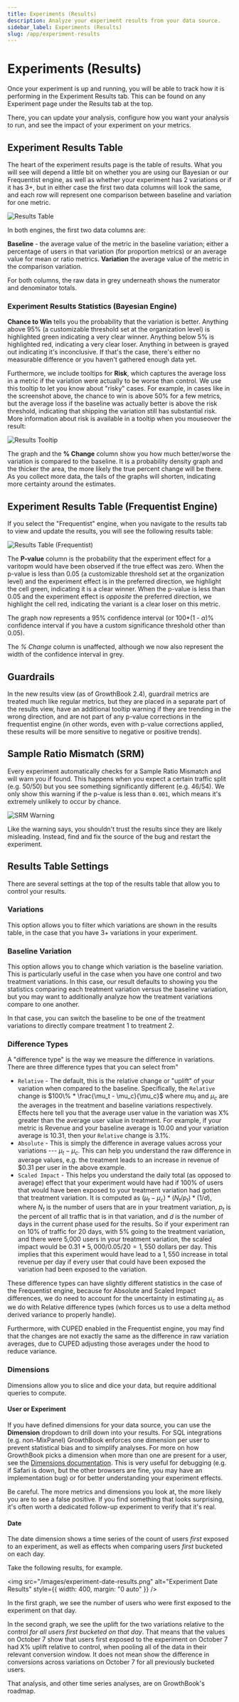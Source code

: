 ```yaml
---
title: Experiments (Results)
description: Analyze your experiment results from your data source.
sidebar_label: Experiments (Results)
slug: /app/experiment-results
---
```


# Experiments (Results)

Once your experiment is up and running, you will be able to track how it is performing in the Experiment Results tab. This can be found on any Experiment page under the Results tab at the top.

There, you can update your analysis, configure how you want your analysis to run, and see the impact of your experiment on your metrics.

## Experiment Results Table

The heart of the experiment results page is the table of results. What you will see will depend a little bit on whether you are using our Bayesian or our Frequentist engine, as well as whether your experiment has 2 variations or if it has 3+, but in either case the first two data columns will look the same, and each row will represent one comparison between baseline and variation for one metric.

![Results Table](/images/results-table.png)

In both engines, the first two data columns are:

**Baseline** - the average value of the metric in the baseline variation; either a percentage of users in that variation (for proportion metrics) or an average value for mean or ratio metrics.
**Variation** the average value of the metric in the comparison variation.

For both columns, the raw data in grey underneath shows the numerator and denominator totals.

### Experiment Results Statistics (Bayesian Engine)

**Chance to Win** tells you the probability that the variation is better. Anything above 95% (a customizable threshold set at the organization level) is highlighted green indicating a very clear winner. Anything below 5% is highlighted red, indicating a very clear loser. Anything in between is grayed out indicating it's inconclusive. If that's the case, there's either no measurable difference or you haven't gathered enough data yet.

Furthermore, we include tooltips for **Risk**, which captures the average loss in a metric if the variation were actually to be worse than control. We use this tooltip to let you know about "risky" cases. For example, in cases like in the screenshot above, the chance to win is above 50% for a few metrics, but the average loss if the baseline was actually better is above the risk threshold, indicating that shipping the variation still has substantial risk. More information about risk is available in a tooltip when you mouseover the result:

![Results Tooltip](/images/results-tooltip.png)

The graph and the **% Change** column show you how much better/worse the variation is compared to the baseline. It is a probability density graph and the thicker the area, the more likely the true percent change will be there.
As you collect more data, the tails of the graphs will shorten, indicating more certainty around the estimates.

## Experiment Results Table (Frequentist Engine)

If you select the "Frequentist" engine, when you navigate to the results tab to view and update the results, you will see the following results table:

![Results Table (Frequentist)](/images/results-table-frequentist.png)

The **P-value** column is the probability that the experiment effect for a varitopm would have been observed if the true effect was zero. When the p-value is less than 0.05 (a customizable threshold set at the organization level) and the experiment effect is in the preferred direction, we highlight the cell green, indicating it is a clear winner. When the p-value is less than 0.05 and the experiment effect is _opposite_ the preferred direction, we highlight the cell red, indicating the variant is a clear loser on this metric.

The graph now represents a 95% confidence interval (or 100\*(1 - $\alpha$)% confidence interval if you have a custom significance threshold other than 0.05).

The _% Change_ column is unaffected, although we now also represent the width of the confidence interval in grey.

## Guardrails

In the new results view (as of GrowthBook 2.4), guardrail metrics are treated much like regular metrics, but they are placed in a separate part of the results view, have an additional tooltip warning if they are trending in the wrong direction, and are not part of any p-value corrections in the frequentist engine (in other words, even with p-value corrections applied, these results will be more sensitive to negative or positive trends).

## Sample Ratio Mismatch (SRM)

Every experiment automatically checks for a Sample Ratio Mismatch and will warn you if found. This happens when you expect a certain traffic split (e.g. 50/50) but you see something significantly different (e.g. 46/54). We only show this warning if the p-value is less than `0.001`, which means it's extremely unlikely to occur by chance.

![SRM Warning](/images/srm.png)

Like the warning says, you shouldn't trust the results since they are likely misleading. Instead, find and fix the source of the bug and restart the experiment.

## Results Table Settings

There are several settings at the top of the results table that allow you to control your results.

### Variations

This option allows you to filter which variations are shown in the results table, in the case that you have 3+ variations in your experiment.

### Baseline Variation

This option allows you to change which variation is the baseline variation. This is particularly useful in the case when you have one control and two treatment variations. In this case, our result defaults to showing you the statistics comparing each treatment variation versus the baseline variation, but you may want to additionally analyze how the treatment variations compare to one another.

In that case, you can switch the baseline to be one of the treatment variations to directly compare treatment 1 to treatment 2.

### Difference Types

A "difference type" is the way we measure the difference in variations. There are three difference types that you can select from"

- `Relative` - The default, this is the relative change or "uplift" of your variation when compared to the baseline. Specifically, the `Relative` change is $100\% * \frac{\mu_t - \mu_c}{\mu_c}$ where $mu_t$ and $\mu_c$ are the averages in the treatment and baseline variations respectively. Effects here tell you that the average user value in the variation was X% greater than the average user value in treatment. For example, if your metric is Revenue and your baseline average is 10.00 and your variation average is 10.31, then your `Relative` change is 3.1\%.
- `Absolute` - This is simply the difference in average values across your variations --- $\mu_t - \mu_c$. This can help you understand the raw difference in average values, e.g. the treatment leads to an increase in revenue of \$0.31 per user in the above example.
- `Scaled Impact` - This helps you understand the daily total (as opposed to average) effect that your experiment would have had if 100% of users that would have been exposed to your treatment variation had gotten that treatment variation. It is computed as $(\mu_t - \mu_c) * (N_t / p_t) * (1 / d)$, where $N_t$ is the number of users that are in your treatment variation, $p_t$ is the percent of all traffic that is in that variation, and $d$ is the number of days in the current phase used for the results. So if your experiment ran on 10% of traffic for 20 days, with 5% going to the treatment variation, and there were 5,000 users in your treatment variation, the scaled impact would be $0.31 * 5,000 / 0.05 / 20 = 1,550$ dollars per day. This implies that this experiment would have lead to a $1,550$ increase in total revenue per day if every user that could have been exposed the variation had been exposed to the variation.

These difference types can have slightly different statistics in the case of the Frequentist engine, because for Absolute and Scaled Impact differences, we do need to account for the uncertainty in estimating $\mu_c$ as we do with Relative difference types (which forces us to use a delta method derived variance to properly handle).

Furthermore, with CUPED enabled in the Frequentist engine, you may find that the changes are not exactly the same as the difference in raw variation averages, due to CUPED adjusting those averages under the hood to reduce variance.

### Dimensions

Dimensions allow you to slice and dice your data, but require additional queries to compute.

#### User or Experiment

If you have defined dimensions for your data source, you can use the **Dimension** dropdown to drill down into your results. For SQL integrations (e.g. non-MixPanel) GrowthBook enforces one dimension per user to prevent statistical bias and to simplify analyses. For more on how GrowthBook picks a dimension when more than one are present for a user, see the [Dimensions documentation](/app/dimensions).
This is very useful for debugging (e.g. if Safari is down, but the other browsers are fine, you may have an implementation bug) or for better understanding your experiment effects.

Be careful. The more metrics and dimensions you look at, the more likely you are to see a false positive. If you find something that looks
surprising, it's often worth a dedicated follow-up experiment to verify that it's real.

#### Date

The date dimension shows a time series of the count of users _first_ exposed to an experiment, as well as effects when comparing users _first_ bucketed on each day.

Take the following results, for example.

<img
  src="/images/experiment-date-results.png"
  alt="Experiment Date Results"
  style={{ width: 400, margin: "0 auto" }}
/>

In the first graph, we see the number of users who were first exposed to the experiment on that day.

In the second graph, we see the uplift for the two variations relative to the control _for all users first bucketed on that day_. That means that the values on October 7 show that users first exposed to the experiment on October 7 had X% uplift relative to control, when pooling all of the data in their relevant conversion window. It does not mean show the difference in conversions across variations on October 7 for all previously bucketed users.

That analysis, and other time series analyses, are on GrowthBook's roadmap.

